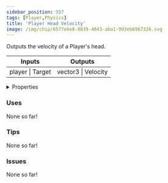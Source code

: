 ```yaml
---
sidebar_position: 557
tags: [Player,Physics]
title: 'Player Head Velocity'
image: /img/chip/6577e6e8-8039-4843-aba1-993eb6967326.svg
---
```


Outputs the velocity of a Player's head.



<IChip uuid="6577e6e8-8039-4843-aba1-993eb6967326"/>

<table><thead><tr><th>Inputs</th><th>Outputs</th></tr></thead><tbody><tr><td>player | Target</td><td>vector3 | Velocity</td></tr></tbody></table>

<details>
  <summary>Properties</summary>
  <div>
    <div>
    <table>
      <tbody>
        <tr>
          <td>Is beta required?</td>
          <td>No</td>
        </tr>
        <tr>
          <td>Is chip a trolling risk?</td>
          <td>No</td>
        </tr>
        <tr>
          <td>Is chip a role assignment risk?</td>
          <td>No</td>
        </tr>
        <tr>
          <td>Chip UUID</td>
          <td>6577e6e8-8039-4843-aba1-993eb6967326</td>
        </tr>
        <tr>
          <td>Room availability</td>
          <td>Available everywhere</td>
        </tr>
      </tbody>
    </table>
    </div>
  </div>
</details>

### Uses

None so far!

### Tips

None so far!

### Issues

None so far!